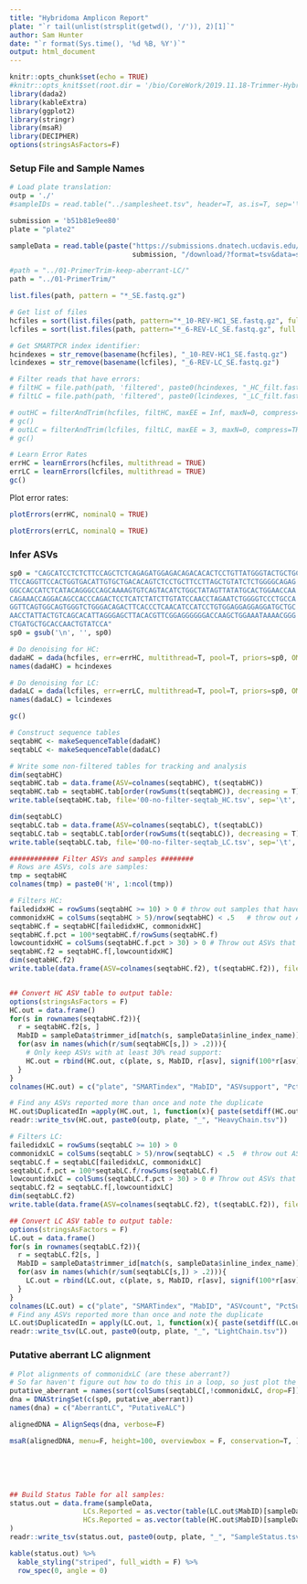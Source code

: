 ```yaml
---
title: "Hybridoma Amplicon Report"
plate: "`r tail(unlist(strsplit(getwd(), '/')), 2)[1]`"
author: Sam Hunter
date: "`r format(Sys.time(), '%d %B, %Y')`"
output: html_document
---
```


```r
knitr::opts_chunk$set(echo = TRUE)
#knitr::opts_knit$set(root.dir = '/bio/CoreWork/2019.11.18-Trimmer-Hybridoma-Seq/2020-02-07-run-rerun_of_27-samples-SMARTPCR')
library(dada2)
library(kableExtra)
library(ggplot2)
library(stringr)
library(msaR)
library(DECIPHER)
options(stringsAsFactors=F)
```

### Setup File and Sample Names

```r
# Load plate translation:
outp = './'
#sampleIDs = read.table("../samplesheet.tsv", header=T, as.is=T, sep='\t')

submission = 'b51b81e9ee80'
plate = "plate2"

sampleData = read.table(paste("https://submissions.dnatech.ucdavis.edu/server/api/submissions/", 
                              submission, "/download/?format=tsv&data=samples", sep=''), sep='\t', header=T, as.is=T)

#path = "../01-PrimerTrim-keep-aberrant-LC/"
path = "../01-PrimerTrim/"

list.files(path, pattern = "*_SE.fastq.gz")

# Get list of files
hcfiles = sort(list.files(path, pattern="*_10-REV-HC1_SE.fastq.gz", full.names=T))
lcfiles = sort(list.files(path, pattern="*_6-REV-LC_SE.fastq.gz", full.names=T))

# Get SMARTPCR index identifier:
hcindexes = str_remove(basename(hcfiles), "_10-REV-HC1_SE.fastq.gz")
lcindexes = str_remove(basename(lcfiles), "_6-REV-LC_SE.fastq.gz")

# Filter reads that have errors:
# filtHC = file.path(path, 'filtered', paste0(hcindexes, "_HC_filt.fastq.gz"))
# filtLC = file.path(path, 'filtered', paste0(lcindexes, "_LC_filt.fastq.gz"))

# outHC = filterAndTrim(hcfiles, filtHC, maxEE = Inf, maxN=0, compress=TRUE, multithread=TRUE, truncQ=0)
# gc()
# outLC = filterAndTrim(lcfiles, filtLC, maxEE = 3, maxN=0, compress=TRUE, multithread=TRUE, truncQ=0)
# gc()

# Learn Error Rates
errHC = learnErrors(hcfiles, multithread = TRUE)
errLC = learnErrors(lcfiles, multithread = TRUE)
gc()

```

Plot error rates:

```r
plotErrors(errHC, nominalQ = TRUE)

```

```r
plotErrors(errLC, nominalQ = TRUE)

```


### Infer ASVs

```r

sp0 = "CAGCATCCTCTCTTCCAGCTCTCAGAGATGGAGACAGACACACTCCTGTTATGGGTACTGCTGCTCTGGG
TTCCAGGTTCCACTGGTGACATTGTGCTGACACAGTCTCCTGCTTCCTTAGCTGTATCTCTGGGGCAGAG
GGCCACCATCTCATACAGGGCCAGCAAAAGTGTCAGTACATCTGGCTATAGTTATATGCACTGGAACCAA
CAGAAACCAGGACAGCCACCCAGACTCCTCATCTATCTTGTATCCAACCTAGAATCTGGGGTCCCTGCCA
GGTTCAGTGGCAGTGGGTCTGGGACAGACTTCACCCTCAACATCCATCCTGTGGAGGAGGAGGATGCTGC
AACCTATTACTGTCAGCACATTAGGGAGCTTACACGTTCGGAGGGGGGACCAAGCTGGAAATAAAACGGG
CTGATGCTGCACCAACTGTATCCA"
sp0 = gsub('\n', '', sp0)

# Do denoising for HC:
dadaHC = dada(hcfiles, err=errHC, multithread=T, pool=T, priors=sp0, OMEGA_A=1e-60, OMEGA_C=0)
names(dadaHC) = hcindexes

# Do denoising for LC:
dadaLC = dada(lcfiles, err=errLC, multithread=T, pool=T, priors=sp0, OMEGA_A=1e-60, OMEGA_C=0)
names(dadaLC) = lcindexes

gc()

# Construct sequence tables
seqtabHC <- makeSequenceTable(dadaHC)
seqtabLC <- makeSequenceTable(dadaLC)

# Write some non-filtered tables for tracking and analysis
dim(seqtabHC)
seqtabHC.tab = data.frame(ASV=colnames(seqtabHC), t(seqtabHC))
seqtabHC.tab = seqtabHC.tab[order(rowSums(t(seqtabHC)), decreasing = T), ]
write.table(seqtabHC.tab, file='00-no-filter-seqtab_HC.tsv', sep='\t', row.names=F)

dim(seqtabLC)
seqtabLC.tab = data.frame(ASV=colnames(seqtabLC), t(seqtabLC))
seqtabLC.tab = seqtabLC.tab[order(rowSums(t(seqtabLC)), decreasing = T), ]
write.table(seqtabLC.tab, file='00-no-filter-seqtab_LC.tsv', sep='\t', row.names=F)

```

```r
############ Filter ASVs and samples ######## 
# Rows are ASVs, cols are samples:
tmp = seqtabHC
colnames(tmp) = paste0('H', 1:ncol(tmp))

# Filters HC:
failedidxHC = rowSums(seqtabHC >= 10) > 0 # throw out samples that have no ASV with at least 10 reads of support 
commonidxHC = colSums(seqtabHC > 5)/nrow(seqtabHC) < .5   # throw out ASVs that show up in > 50% of samples 
seqtabHC.f = seqtabHC[failedidxHC, commonidxHC]
seqtabHC.f.pct = 100*seqtabHC.f/rowSums(seqtabHC.f)
lowcountidxHC = colSums(seqtabHC.f.pct > 30) > 0 # Throw out ASVs that do not get support from at least 30% of reads
seqtabHC.f2 = seqtabHC.f[,lowcountidxHC]
dim(seqtabHC.f2)
write.table(data.frame(ASV=colnames(seqtabHC.f2), t(seqtabHC.f2)), file='01-filtered-seqtab_HC.tsv', sep='\t', row.names = F)


## Convert HC ASV table to output table:
options(stringsAsFactors = F)
HC.out = data.frame()
for(s in rownames(seqtabHC.f2)){
  r = seqtabHC.f2[s, ]
  MabID = sampleData$trimmer_id[match(s, sampleData$inline_index_name)]
  for(asv in names(which(r/sum(seqtabHC[s,]) > .2))){ 
    # Only keep ASVs with at least 30% read support:
    HC.out = rbind(HC.out, c(plate, s, MabID, r[asv], signif(100*r[asv]/sum(seqtabHC[s,]), 3), sum(seqtabHC[s,]), asv))
  }
}
colnames(HC.out) = c("plate", "SMARTindex", "MabID", "ASVsupport", "PctSupport", "TotalReads", "HeavyChain")

# Find any ASVs reported more than once and note the duplicate
HC.out$DuplicatedIn =apply(HC.out, 1, function(x){ paste(setdiff(HC.out$MabID[HC.out$HeavyChain %in% x['HeavyChain']], x['MabID']), collapse=', ')})
readr::write_tsv(HC.out, paste0(outp, plate, "_", "HeavyChain.tsv"))

```


```r

# Filters LC:
failedidxLC = rowSums(seqtabLC >= 10) > 0
commonidxLC = colSums(seqtabLC > 5)/nrow(seqtabLC) < .5  # throw out ASVs that show up in >50% samples with at least 5 reads
seqtabLC.f = seqtabLC[failedidxLC, commonidxLC]
seqtabLC.f.pct = 100*seqtabLC.f/rowSums(seqtabLC.f)
lowcountidxLC = colSums(seqtabLC.f.pct > 30) > 0 # Throw out ASVs that do not get support from at least 30% of reads
seqtabLC.f2 = seqtabLC.f[,lowcountidxLC]
dim(seqtabLC.f2)
write.table(data.frame(ASV=colnames(seqtabLC.f2), t(seqtabLC.f2)), file='01-filtered-seqtab_LC.tsv', sep='\t', row.names=F)

## Convert LC ASV table to output table:
options(stringsAsFactors = F)
LC.out = data.frame()
for(s in rownames(seqtabLC.f2)){
  r = seqtabLC.f2[s, ]  
  MabID = sampleData$trimmer_id[match(s, sampleData$inline_index_name)]
  for(asv in names(which(r/sum(seqtabLC[s,]) > .2))){
    LC.out = rbind(LC.out, c(plate, s, MabID, r[asv], signif(100*r[asv]/sum(seqtabLC[s,]), 3), sum(seqtabLC[s,]), asv))
  }
}
colnames(LC.out) = c("plate", "SMARTindex", "MabID", "ASVcount", "PctSupport", "TotalReads", "LightChain")
# Find any ASVs reported more than once and note the duplicate
LC.out$DuplicatedIn = apply(LC.out, 1, function(x){ paste(setdiff(LC.out$MabID[LC.out$HeavyChain %in% x['LightChain']], x['MabID']), collapse=', ')})
readr::write_tsv(LC.out, paste0(outp, plate, "_", "LightChain.tsv"))

```

### Putative aberrant LC alignment
```r
# Plot alignments of commonidxLC (are these aberrant?)
# So far haven't figure out how to do this in a loop, so just plot the one with the most total reads:
putative_aberrant = names(sort(colSums(seqtabLC[,!commonidxLC, drop=F]), decreasing=T))[1]
dna = DNAStringSet(c(sp0, putative_aberrant))  
names(dna) = c("AberrantLC", "PutativeALC") 

alignedDNA = AlignSeqs(dna, verbose=F)

msaR(alignedDNA, menu=F, height=100, overviewbox = F, conservation=T, )

```
\
\
\
```r
## Build Status Table for all samples:
status.out = data.frame(sampleData,
                  LCs.Reported = as.vector(table(LC.out$MabID)[sampleData$trimmer_id]),
                  HCs.Reported = as.vector(table(HC.out$MabID)[sampleData$trimmer_id])
)
readr::write_tsv(status.out, paste0(outp, plate, "_", "SampleStatus.tsv"))

kable(status.out) %>%
  kable_styling("striped", full_width = F) %>%
  row_spec(0, angle = 0)

```


